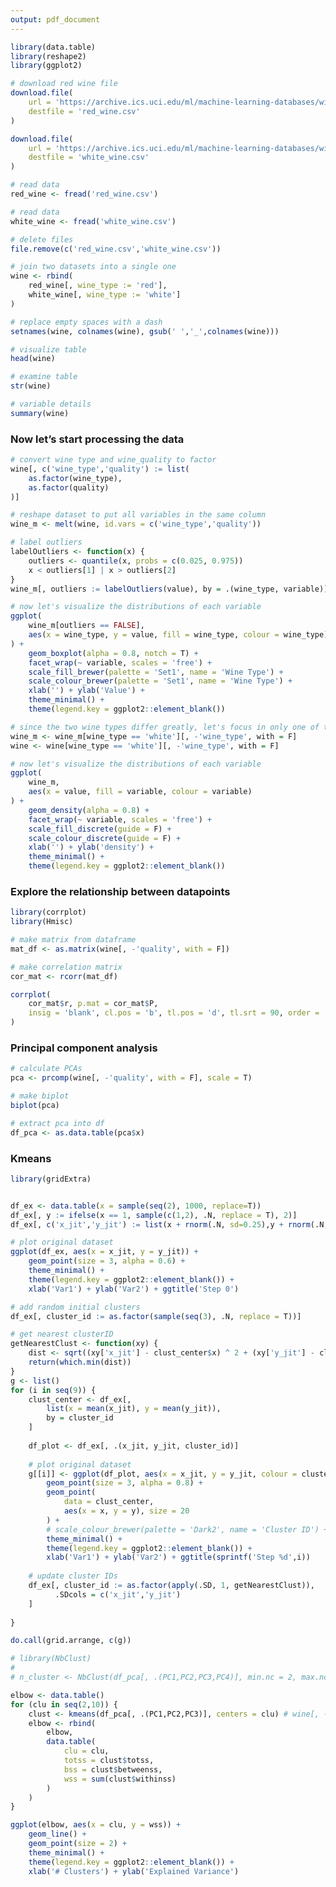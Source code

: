 ```yaml
---
output: pdf_document
---
```

    
    
    
```r
library(data.table)
library(reshape2)
library(ggplot2)

# download red wine file
download.file(
    url = 'https://archive.ics.uci.edu/ml/machine-learning-databases/wine-quality/winequality-red.csv',
    destfile = 'red_wine.csv'
)

download.file(
    url = 'https://archive.ics.uci.edu/ml/machine-learning-databases/wine-quality/winequality-white.csv',
    destfile = 'white_wine.csv'
)

# read data
red_wine <- fread('red_wine.csv')

# read data
white_wine <- fread('white_wine.csv')

# delete files
file.remove(c('red_wine.csv','white_wine.csv'))

# join two datasets into a single one
wine <- rbind(
    red_wine[, wine_type := 'red'],
    white_wine[, wine_type := 'white']
)

# replace empty spaces with a dash
setnames(wine, colnames(wine), gsub(' ','_',colnames(wine)))

# visualize table
head(wine)

# examine table
str(wine)

# variable details
summary(wine)

```
### Now let's start processing the data
```r

# convert wine type and wine_quality to factor
wine[, c('wine_type','quality') := list(
    as.factor(wine_type),
    as.factor(quality)
)]

# reshape dataset to put all variables in the same column
wine_m <- melt(wine, id.vars = c('wine_type','quality'))

# label outliers
labelOutliers <- function(x) {
    outliers <- quantile(x, probs = c(0.025, 0.975))
    x < outliers[1] | x > outliers[2]
}
wine_m[, outliers := labelOutliers(value), by = .(wine_type, variable)]

# now let's visualize the distributions of each variable
ggplot(
    wine_m[outliers == FALSE], 
    aes(x = wine_type, y = value, fill = wine_type, colour = wine_type)
) +
    geom_boxplot(alpha = 0.8, notch = T) +
    facet_wrap(~ variable, scales = 'free') +
    scale_fill_brewer(palette = 'Set1', name = 'Wine Type') +
    scale_colour_brewer(palette = 'Set1', name = 'Wine Type') +
    xlab('') + ylab('Value') +
    theme_minimal() + 
    theme(legend.key = ggplot2::element_blank())

# since the two wine types differ greatly, let's focus in only one of them (white)
wine_m <- wine_m[wine_type == 'white'][, -'wine_type', with = F]
wine <- wine[wine_type == 'white'][, -'wine_type', with = F]

# now let's visualize the distributions of each variable
ggplot(
    wine_m, 
    aes(x = value, fill = variable, colour = variable)
) +
    geom_density(alpha = 0.8) +
    facet_wrap(~ variable, scales = 'free') +
    scale_fill_discrete(guide = F) +
    scale_colour_discrete(guide = F) +
    xlab('') + ylab('density') +
    theme_minimal() + 
    theme(legend.key = ggplot2::element_blank())

```

### Explore the relationship between datapoints
```r
library(corrplot)
library(Hmisc)

# make matrix from dataframe
mat_df <- as.matrix(wine[, -'quality', with = F])

# make correlation matrix
cor_mat <- rcorr(mat_df)

corrplot(
    cor_mat$r, p.mat = cor_mat$P, 
    insig = 'blank', cl.pos = 'b', tl.pos = 'd', tl.srt = 90, order = 'hclust'
)


```

### Principal component analysis
```r

# calculate PCAs
pca <- prcomp(wine[, -'quality', with = F], scale = T)

# make biplot
biplot(pca)

# extract pca into df
df_pca <- as.data.table(pca$x)

```

### Kmeans
```r
library(gridExtra)


df_ex <- data.table(x = sample(seq(2), 1000, replace=T))
df_ex[, y := ifelse(x == 1, sample(c(1,2), .N, replace = T), 2)]
df_ex[, c('x_jit','y_jit') := list(x + rnorm(.N, sd=0.25),y + rnorm(.N, sd=0.25))]

# plot original dataset
ggplot(df_ex, aes(x = x_jit, y = y_jit)) + 
    geom_point(size = 3, alpha = 0.6) +
    theme_minimal() + 
    theme(legend.key = ggplot2::element_blank()) +
    xlab('Var1') + ylab('Var2') + ggtitle('Step 0')

# add random initial clusters
df_ex[, cluster_id := as.factor(sample(seq(3), .N, replace = T))]

# get nearest clusterID
getNearestClust <- function(xy) {
    dist <- sqrt((xy['x_jit'] - clust_center$x) ^ 2 + (xy['y_jit'] - clust_center$y) ^ 2)
    return(which.min(dist))
}
g <- list()
for (i in seq(9)) {
    clust_center <- df_ex[, 
        list(x = mean(x_jit), y = mean(y_jit)),
        by = cluster_id
    ]
    
    df_plot <- df_ex[, .(x_jit, y_jit, cluster_id)]
    
    # plot original dataset
    g[[i]] <- ggplot(df_plot, aes(x = x_jit, y = y_jit, colour = cluster_id)) + 
        geom_point(size = 3, alpha = 0.8) +
        geom_point(
            data = clust_center,
            aes(x = x, y = y), size = 20
        ) +
        # scale_colour_brewer(palette = 'Dark2', name = 'Cluster ID') +
        theme_minimal() + 
        theme(legend.key = ggplot2::element_blank()) +
        xlab('Var1') + ylab('Var2') + ggtitle(sprintf('Step %d',i))
    
    # update cluster IDs
    df_ex[, cluster_id := as.factor(apply(.SD, 1, getNearestClust)), 
          .SDcols = c('x_jit','y_jit')
    ]
    
}

do.call(grid.arrange, c(g))

```

```r
# library(NbClust)
# 
# n_cluster <- NbClust(df_pca[, .(PC1,PC2,PC3,PC4)], min.nc = 2, max.nc = 8, method = 'kmeans')

elbow <- data.table()
for (clu in seq(2,10)) {
    clust <- kmeans(df_pca[, .(PC1,PC2,PC3)], centers = clu) # wine[, -'quality', with=F]
    elbow <- rbind(
        elbow,
        data.table(
            clu = clu, 
            totss = clust$totss, 
            bss = clust$betweenss, 
            wss = sum(clust$withinss)
        )
    )
}

ggplot(elbow, aes(x = clu, y = wss)) +
    geom_line() + 
    geom_point(size = 2) +
    theme_minimal() + 
    theme(legend.key = ggplot2::element_blank()) +
    xlab('# Clusters') + ylab('Explained Variance')
    



```